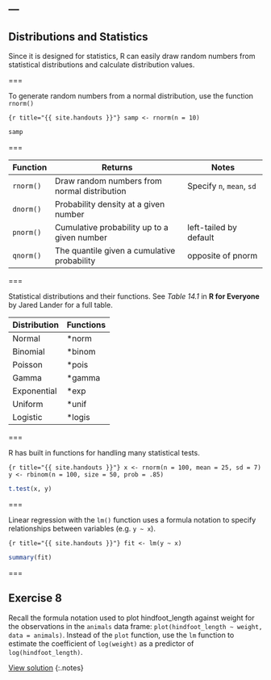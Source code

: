 ---
---

## Distributions and Statistics

Since it is designed for statistics, R can easily draw random numbers from statistical distributions and calculate distribution values. 

===

To generate random numbers from a normal distribution, use the function `rnorm()`

```{r title="{{ site.handouts }}"}
samp <- rnorm(n = 10)
```

```r
samp
```

===

| Function  | Returns                                      | Notes                     |
|-----------+----------------------------------------------+---------------------------|
| `rnorm()` | Draw random numbers from normal distribution | Specify `n`, `mean`, `sd` |
| `dnorm()` | Probability density at a given number        |                           |
| `pnorm()` | Cumulative probability up to a given number  | left-tailed by default    |
| `qnorm()` | The quantile given a cumulative probability  | opposite of pnorm         |

===

Statistical distributions and their functions.
See *Table 14.1* in **R for Everyone** by Jared Lander for a full table.

| Distribution | Functions     |
|--------------+---------------|
| Normal       | *norm         |
| Binomial     | *binom        |
| Poisson      | *pois         |
| Gamma        | *gamma        |
| Exponential  | *exp          |
| Uniform      | *unif         |
| Logistic     | *logis        |

===

R has built in functions for handling many statistical tests. 

```{r title="{{ site.handouts }}"}
x <- rnorm(n = 100, mean = 25, sd = 7)
y <- rbinom(n = 100, size = 50, prob = .85)
```

```r
t.test(x, y)
```

===

Linear regression with the `lm()` function uses a formula notation to specify relationships between variables (e.g. `y ~ x`).

```{r title="{{ site.handouts }}"}
fit <- lm(y ~ x)
```

```r
summary(fit)
```

===

## Exercise 8

Recall the formula notation used to plot hindfoot_length against weight for the observations in the `animals` data frame: `plot(hindfoot_length ~ weight, data = animals)`. Instead of the `plot` function, use the `lm` function to estimate the coefficient of `log(weight)` as a predictor of `log(hindfoot_length)`.

[View solution](#solution-8)
{:.notes}
